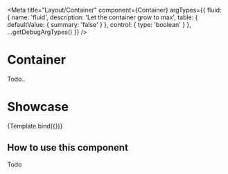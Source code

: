
<Meta
  title="Layout/Container"
  component={Container}
  argTypes={{
    fluid: {
      name: 'fluid',
      description: 'Let the container grow to max',
      table: {
        defaultValue: { summary: 'false' }
      },
      control: {
        type: 'boolean'
      }
    },
    ...getDebugArgTypes()
  }}
/>


# Container

Todo..

# Showcase

<Canvas>
  <Story
    name="Default"
    args={{
      fluid: false,
      debug: true
    }}
  >
    {Template.bind({})}
  </Story>
</Canvas>

<ArgsTable story="Default" of={Container} />

## How to use this component

Todo
